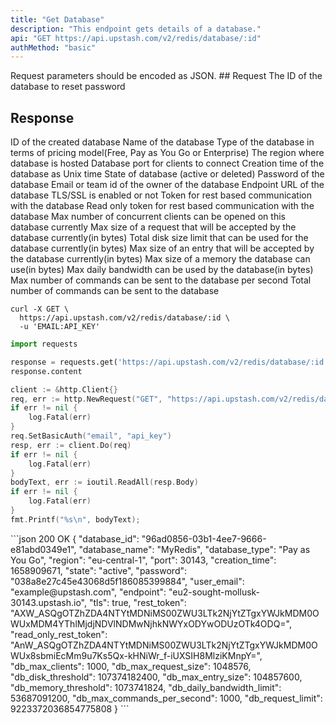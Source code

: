 ```yaml
---
title: "Get Database"
description: "This endpoint gets details of a database."
api: "GET https://api.upstash.com/v2/redis/database/:id"
authMethod: "basic"
---
```

<Note>
Request parameters should be encoded as JSON.
</Note>
## Request

<ParamField body="ID" required>
The ID of the database to reset password
</ParamField>


## Response


<ResponseField name="database_id" type="string">
ID of the created database
</ResponseField>
<ResponseField name="database_name" type="string">
Name of the database
</ResponseField>
<ResponseField name="database_type" type="string">
Type of the database in terms of pricing model(Free, Pay as You Go or Enterprise)
</ResponseField>
<ResponseField name="region" type="string">
The region where database is hosted
</ResponseField>
<ResponseField name="port" type="int">
Database port for clients to connect
</ResponseField>
<ResponseField name="creation_time" type="int">
Creation time of the database as Unix time
</ResponseField>
<ResponseField name="state" type="string">
State of database (active or deleted)
</ResponseField>
<ResponseField name="password" type="string">
Password of the database
</ResponseField>
<ResponseField name="user_email" type="string">
Email or team id of the owner of the database
</ResponseField>
<ResponseField name="endpoint" type="string">
Endpoint URL of the database
</ResponseField>
<ResponseField name="tls" type="boolean">
TLS/SSL is enabled or not
</ResponseField>
<ResponseField name="rest_token" type="string">
Token for rest based communication with the database
</ResponseField>
<ResponseField name="read_only_rest_token" type="string">
Read only token for rest based communication with the database
</ResponseField>
<ResponseField name="db_max_clients" type="int">
Max number of concurrent clients can be opened on this database currently
</ResponseField>
<ResponseField name="db_max_request_size" type="int">
Max size of a request that will be accepted by the database currently(in bytes)
</ResponseField>
<ResponseField name="db_disk_threshold" type="int">
Total disk size limit that can be used for the database currently(in bytes)
</ResponseField>
<ResponseField name="db_max_entry_size" type="int">
Max size of an entry that will be accepted by the database currently(in bytes)
</ResponseField>
<ResponseField name="db_memory_threshold" type="int">
	Max size of a memory the database can use(in bytes)
</ResponseField>
<ResponseField name="db_daily_bandwidth_limit" type="int">
Max daily bandwidth can be used by the database(in bytes)
</ResponseField>
<ResponseField name="db_max_commands_per_second" type="int">
Max number of commands can be sent to the database per second
</ResponseField>
<ResponseField name="db_request_limit" type="int">
Total number of commands can be sent to the database
</ResponseField>




<RequestExample>


```shell curl
curl -X GET \
  https://api.upstash.com/v2/redis/database/:id \
  -u 'EMAIL:API_KEY'
```

```python Python
import requests

response = requests.get('https://api.upstash.com/v2/redis/database/:id', auth=('EMAIL', 'API_KEY'))
response.content
```

```go Go
client := &http.Client{}
req, err := http.NewRequest("GET", "https://api.upstash.com/v2/redis/database/:id", nil)
if err != nil {
    log.Fatal(err)
}
req.SetBasicAuth("email", "api_key")
resp, err := client.Do(req)
if err != nil {
    log.Fatal(err)
}
bodyText, err := ioutil.ReadAll(resp.Body)
if err != nil {
    log.Fatal(err)
}
fmt.Printf("%s\n", bodyText);
```


</RequestExample>

<ResponseExample>
```json 200 OK
{
  "database_id": "96ad0856-03b1-4ee7-9666-e81abd0349e1",
  "database_name": "MyRedis",
  "database_type": "Pay as You Go",
  "region": "eu-central-1",
  "port": 30143,
  "creation_time": 1658909671,
  "state": "active",
  "password": "038a8e27c45e43068d5f186085399884",
  "user_email": "example@upstash.com",
  "endpoint": "eu2-sought-mollusk-30143.upstash.io",
  "tls": true,
  "rest_token": "AXW_ASQgOTZhZDA4NTYtMDNiMS00ZWU3LTk2NjYtZTgxYWJkMDM0OWUxMDM4YThlMjdjNDVlNDMwNjhkNWYxODYwODUzOTk4ODQ=",
  "read_only_rest_token": "AnW_ASQgOTZhZDA4NTYtMDNiMS00ZWU3LTk2NjYtZTgxYWJkMDM0OWUx8sbmiEcMm9u7Ks5Qx-kHNiWr_f-iUXSIH8MlziKMnpY=",
  "db_max_clients": 1000,
  "db_max_request_size": 1048576,
  "db_disk_threshold": 107374182400,
  "db_max_entry_size": 104857600,
  "db_memory_threshold": 1073741824,
  "db_daily_bandwidth_limit": 53687091200,
  "db_max_commands_per_second": 1000,
  "db_request_limit": 9223372036854775808
}
```
</ResponseExample>

